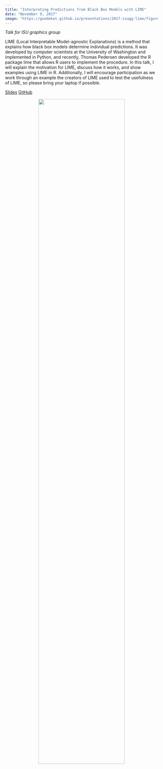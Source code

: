 ```yaml
---
title: "Interpreting Predictions from Black Box Models with LIME"
date: "November 9, 2017"
image: "https://goodekat.github.io/presentations/2017-isugg-lime/figures/training_distributions.png"
---
```


*Talk for ISU graphics group*

LIME (Local Interpretable Model-agnostic Explanations) is a method that explains how black box models determine individual predictions. It was developed by computer scientists at the University of Washington and implemented in Python, and recently, Thomas Pedersen developed the R package lime that allows R users to implement the procedure. In this talk, I will explain the motivation for LIME, discuss how it works, and show examples using LIME in R. Additionally, I will encourage participation as we work through an example the creators of LIME used to test the usefulness of LIME, so please bring your laptop if possible.

[Slides](https://goodekat.github.io/presentations/2017-isugg-lime/slides.html) [GitHub](https://github.com/goodekat/presentations/tree/master/2017-isugg-lime)

<center>![](https://goodekat.github.io/presentations/2017-isugg-lime/figures/training_distributions.png){width="75%"}</center>
